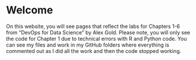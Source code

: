 # Welcome

On this website, you will see pages that reflect the labs for Chapters 1-6 from "DevOps for Data Science" by Alex Gold. Please note, you will only see the code for Chapter 1 due to technical errors with R and Python code. You can see my files and work in my GitHub folders where everything is commented out as I did all the work and then the code stopped working.  
